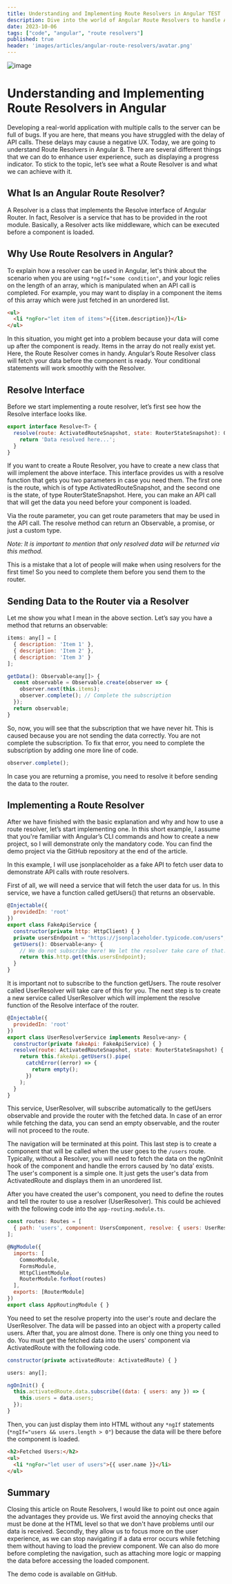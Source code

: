 ```yaml
---
title: Understanding and Implementing Route Resolvers in Angular TEST
description: Dive into the world of Angular Route Resolvers to handle API call delays effectively. Learn how to enhance user experience and manage data fetching before loading components.
date: 2023-10-06
tags: ["code", "angular", "route resolvers"]
published: true
header: 'images/articles/angular-route-resolvers/avatar.png'
---
```


![image](/images/articles/angular-route-resolvers/avatar.png)

# Understanding and Implementing Route Resolvers in Angular

Developing a real-world application with multiple calls to the server can be full of bugs. If you are here, that means you have struggled with the delay of API calls. These delays may cause a negative UX. Today, we are going to understand Route Resolvers in Angular 8. There are several different things that we can do to enhance user experience, such as displaying a progress indicator. To stick to the topic, let’s see what a Route Resolver is and what we can achieve with it.

## What Is an Angular Route Resolver?

A Resolver is a class that implements the Resolve interface of Angular Router. In fact, Resolver is a service that has to be provided in the root module. Basically, a Resolver acts like middleware, which can be executed before a component is loaded.

## Why Use Route Resolvers in Angular?

To explain how a resolver can be used in Angular, let's think about the scenario when you are using `*ngIf="some condition"`, and your logic relies on the length of an array, which is manipulated when an API call is completed. For example, you may want to display in a component the items of this array which were just fetched in an unordered list.

```html
<ul>
  <li *ngFor="let item of items">{{item.description}}</li>
</ul>
```

In this situation, you might get into a problem because your data will come up after the component is ready. Items in the array do not really exist yet. Here, the Route Resolver comes in handy. Angular’s Route Resolver class will fetch your data before the component is ready. Your conditional statements will work smoothly with the Resolver.

## Resolve Interface

Before we start implementing a route resolver, let’s first see how the Resolve interface looks like.

```javascript
export interface Resolve<T> {
  resolve(route: ActivatedRouteSnapshot, state: RouterStateSnapshot): Observable<T> | Promise<T> | T {
    return 'Data resolved here...';
  }
}
```

If you want to create a Route Resolver, you have to create a new class that will implement the above interface. This interface provides us with a resolve function that gets you two parameters in case you need them. The first one is the route, which is of type ActivatedRouteSnapshot, and the second one is the state, of type RouterStateSnapshot. Here, you can make an API call that will get the data you need before your component is loaded.

Via the route parameter, you can get route parameters that may be used in the API call. The resolve method can return an Observable, a promise, or just a custom type.

*Note: It is important to mention that only resolved data will be returned via this method.*

This is a mistake that a lot of people will make when using resolvers for the first time! So you need to complete them before you send them to the router.

## Sending Data to the Router via a Resolver

Let me show you what I mean in the above section. Let’s say you have a method that returns an observable:

```javascript
items: any[] = [
  { description: 'Item 1' },
  { description: 'Item 2' },
  { description: 'Item 3' }
];

getData(): Observable<any[]> {
  const observable = Observable.create(observer => {
    observer.next(this.items);
    observer.complete(); // Complete the subscription
  });
  return observable;
}
```

So, now, you will see that the subscription that we have never hit. This is caused because you are not sending the data correctly. You are not complete the subscription. To fix that error, you need to complete the subscription by adding one more line of code.

```javascript
observer.complete();
```

In case you are returning a promise, you need to resolve it before sending the data to the router.

## Implementing a Route Resolver

After we have finished with the basic explanation and why and how to use a route resolver, let’s start implementing one. In this short example, I assume that you're familiar with Angular’s CLI commands and how to create a new project, so I will demonstrate only the mandatory code. You can find the demo project via the GitHub repository at the end of the article.

In this example, I will use jsonplaceholder as a fake API to fetch user data to demonstrate API calls with route resolvers.

First of all, we will need a service that will fetch the user data for us. In this service, we have a function called getUsers() that returns an observable.

```javascript
@Injectable({
  providedIn: 'root'
})
export class FakeApiService {
  constructor(private http: HttpClient) { }
  private usersEndpoint = "https://jsonplaceholder.typicode.com/users";
  getUsers(): Observable<any> {
    // We do not subscribe here! We let the resolver take care of that...
    return this.http.get(this.usersEndpoint);
  }
}
```

It is important not to subscribe to the function getUsers. The route resolver called UserResolver will take care of this for you. The next step is to create a new service called UserResolver which will implement the resolve function of the Resolve interface of the router.

```javascript
@Injectable({
  providedIn: 'root'
})
export class UserResolverService implements Resolve<any> {
  constructor(private fakeApi: FakeApiService) { }
  resolve(route: ActivatedRouteSnapshot, state: RouterStateSnapshot) {
    return this.fakeApi.getUsers().pipe(
      catchError((error) => {
        return empty();
      })
    );
  }
}
```

This service, UserResolver, will subscribe automatically to the getUsers observable and provide the router with the fetched data. In case of an error while fetching the data, you can send an empty observable, and the router will not proceed to the route.

The navigation will be terminated at this point. This last step is to create a component that will be called when the user goes to the `/users` route. Typically, without a Resolver, you will need to fetch the data on the ngOnInit hook of the component and handle the errors caused by ‘no data’ exists. The user's component is a simple one. It just gets the user's data from ActivatedRoute and displays them in an unordered list.

After you have created the user's component, you need to define the routes and tell the router to use a resolver (UserResolver). This could be achieved with the following code into the `app-routing.module.ts`.

```javascript
const routes: Routes = [
  { path: 'users', component: UsersComponent, resolve: { users: UserResolverService } }
];

@NgModule({
  imports: [
    CommonModule,
    FormsModule,
    HttpClientModule,
    RouterModule.forRoot(routes)
  ],
  exports: [RouterModule]
})
export class AppRoutingModule { }
```

You need to set the resolve property into the user's route and declare the UserResolver. The data will be passed into an object with a property called users. After that, you are almost done. There is only one thing you need to do. You must get the fetched data into the users' component via ActivatedRoute with the following code.

```javascript
constructor(private activatedRoute: ActivatedRoute) { }

users: any[];

ngOnInit() {
  this.activatedRoute.data.subscribe((data: { users: any }) => {
    this.users = data.users;
  });
}
```

Then, you can just display them into HTML without any `*ngIf` statements (`*ngIf="users && users.length > 0"`) because the data will be there before the component is loaded.

```html
<h2>Fetched Users:</h2>
<ul>
  <li *ngFor="let user of users">{{ user.name }}</li>
</ul>
```

## Summary

Closing this article on Route Resolvers, I would like to point out once again the advantages they provide us. We first avoid the annoying checks that must be done at the HTML level so that we don't have problems until our data is received. Secondly, they allow us to focus more on the user experience, as we can stop navigating if a data error occurs while fetching them without having to load the preview component. We can also do more before completing the navigation, such as attaching more logic or mapping the data before accessing the loaded component.

The demo code is available on GitHub.
